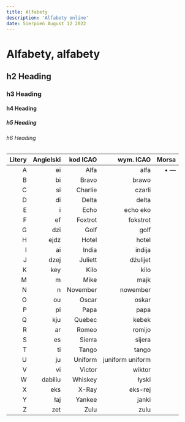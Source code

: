 ```yaml
---
title: Alfabety
description: 'Alfabety online'
date: Sierpień August 12 2022
---
```


<h1>Alfabety, alfabety</h1>


## h2 Heading

### h3 Heading

#### h4 Heading

##### h5 Heading

###### h6 Heading

| Litery | Angielski | kod ICAO | wym. ICAO       | Morsa |
| -----: | --------: | ----:    | -------------:  | -----:|
|     A  |  ei       |  Alfa    | alfa            | • —   |
|     B  |  bi       |  Bravo   | brawo           |       |
|     C  |  si       |  Charlie | czarli          |       |
|     D  |  di       |  Delta   | delta           |       |
|     E  |   i       |  Echo    | echo eko        |       |
|     F  |  ef       |  Foxtrot | fokstrot        |       |
|     G  |  dzi      |  Golf    | golf            |       |
|     H  |  ejdz     |  Hotel   | hotel           |       |
|     I  |  ai       |  India   | indija          |       |
|     J  |  dzej     |  Juliett | dżulijet        |       |
|     K  |  key      |  Kilo    | kilo            |       |
|     M  |  m        |  Mike    | majk            |       |
|     N  |  n        |  November| nowember        |       |
|     O  |  ou       |  Oscar   | oskar           |       |
|     P  |  pi       |  Papa    | papa            |       |
|     Q  |  kju      |  Quebec  | kebek           |       |
|     R  |  ar       |  Romeo   | romijo          |       |
|     S  |  es       |  Sierra  | sijera          |       |
|     T  |  ti       |  Tango   | tango           |       |
|     U  |  ju       |  Uniform | juniform uniform|       |
|     V  |  vi       |  Victor  | wiktor          |       |
|     W  |  dabiliu  |  Whiskey | łyski           |       |
|     X  |  eks      |  X-Ray   | eks-rej         |       |
|     Y  |  łaj      |  Yankee  | janki           |       |
|     Z  |  zet      |  Zulu    | zulu            |       |  

